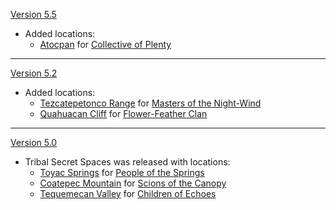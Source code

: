 {{Change History/Header}}
[[Version 5.5]]
* Added locations:
** [[Atocpan]] for [[Collective of Plenty]]
----
[[Version 5.2]]
* Added locations:
** [[Tezcatepetonco Range]] for [[Masters of the Night-Wind]]
** [[Quahuacan Cliff]] for [[Flower-Feather Clan]]
----
[[Version 5.0]]
* Tribal Secret Spaces was released with locations:
** [[Toyac Springs]] for [[People of the Springs]]
** [[Coatepec Mountain]] for [[Scions of the Canopy]]
** [[Tequemecan Valley]] for [[Children of Echoes]]